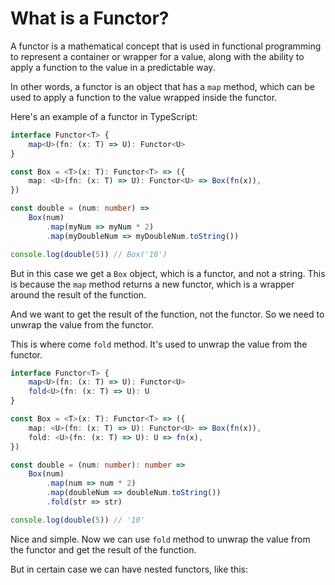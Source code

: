 # What is a Functor?

A functor is a mathematical concept that is used in functional programming to represent a container or wrapper for a value, along with the ability to apply a function to the value in a predictable way.

In other words, a functor is an object that has a `map` method, which can be used to apply a function to the value wrapped inside the functor.

Here's an example of a functor in TypeScript:

```ts
interface Functor<T> {
	map<U>(fn: (x: T) => U): Functor<U>
}

const Box = <T>(x: T): Functor<T> => ({
	map: <U>(fn: (x: T) => U): Functor<U> => Box(fn(x)),
})

const double = (num: number) =>
	Box(num)
		.map(myNum => myNum * 2)
		.map(myDoubleNum => myDoubleNum.toString())

console.log(double(5)) // Box('10')
```

But in this case we get a `Box` object, which is a functor, and not a string. This is because the `map` method returns a new functor, which is a wrapper around the result of the function.

And we want to get the result of the function, not the functor. So we need to unwrap the value from the functor.

This is where come `fold` method. It's used to unwrap the value from the functor.

```ts
interface Functor<T> {
	map<U>(fn: (x: T) => U): Functor<U>
	fold<U>(fn: (x: T) => U): U
}

const Box = <T>(x: T): Functor<T> => ({
	map: <U>(fn: (x: T) => U): Functor<U> => Box(fn(x)),
	fold: <U>(fn: (x: T) => U): U => fn(x),
})

const double = (num: number): number =>
	Box(num)
		.map(num => num * 2)
		.map(doubleNum => doubleNum.toString())
		.fold(str => str)

console.log(double(5)) // '10'
```

Nice and simple. Now we can use `fold` method to unwrap the value from the functor and get the result of the function.

But in certain case we can have nested functors, like this:

```ts

```
